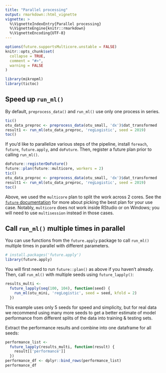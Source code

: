 ```yaml
---
title: "Parallel processing"
output: rmarkdown::html_vignette
vignette: >
  %\VignetteIndexEntry{Parallel processing}
  %\VignetteEngine{knitr::rmarkdown}
  %\VignetteEncoding{UTF-8}
---
```


```r
options(future.supportsMulticore.unstable = FALSE)
knitr::opts_chunk$set(
  collapse = TRUE,
  comment = "#>",
  warning = FALSE
)
```

```r
library(mikropml)
library(tictoc)
```

## Speed up `run_ml()`

By default, `preprocess_data()` and `run_ml()` use only one process in series.

```r
tic()
otu_data_preproc <- preprocess_data(otu_small, 'dx')$dat_transformed
result1 <- run_ml(otu_data_preproc, 'regLogistic', seed = 2019)
toc()
```

If you'd like to parallelize various steps of the pipeline,
install `foreach`, `future`, `future.apply`, and `doFuture`.
Then, register a future plan prior to calling `run_ml()`.

```r
doFuture::registerDoFuture()
future::plan(future::multicore, workers = 2)
tic()
otu_data_preproc <- preprocess_data(otu_small, 'dx')$dat_transformed
result1 <- run_ml(otu_data_preproc, 'regLogistic', seed = 2019)
toc()
```

Above, we used the `multicore` plan to split the work across 2 cores.
See the [`future` documentation](https://cran.r-project.org/web/packages/future/vignettes/future-1-overview.html) 
for more about picking the best plan for your use case.
Notably, `multicore` does not work inside RStudio or on Windows;
you will need to use `multisession` instead in those cases.

## Call `run_ml()` multiple times in parallel

You can use functions from the `future.apply` package to call 
`run_ml()` multiple times in parallel with different parameters.

```r
# install.packages('future.apply')
library(future.apply)
```

You will first need to run `future::plan()` as above if you haven't already.
Then, call `run_ml()` with multiple seeds using `future_lapply()`:
```r
results_multi <-
  future_lapply(seq(100, 104), function(seed) {
    run_ml(otu_mini, 'regLogistic', seed = seed, kfold = 2)
  })
```

This example uses only 5 seeds for speed and simplicity,
but for real data we recommend using many more seeds to get a better estimate 
of model performance from different splits of the data into training & testing sets.

Extract the performance results and combine into one dataframe for all seeds:
```r
performance_list <-
  future_lapply(results_multi, function(result) {
    result[['performance']]
  })
performance_df <- dplyr::bind_rows(performance_list)
performance_df
```

